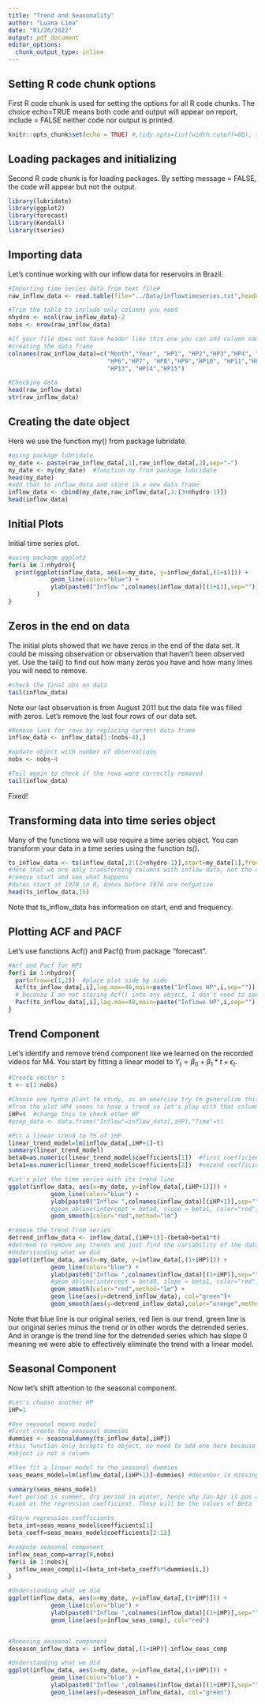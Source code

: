 ```yaml
---
title: "Trend and Seasonality"
author: "Luana Lima"
date: "01/26/2022"
output: pdf_document
editor_options: 
  chunk_output_type: inline
---
```


## Setting R code chunk options

First R code chunk is used for setting the options for all R code chunks. The choice echo=TRUE means both code and output will appear on report, include = FALSE neither code nor output is printed.

```r
knitr::opts_chunk$set(echo = TRUE) #,tidy.opts=list(width.cutoff=80), tidy=FALSE) 
```

## Loading packages and initializing

Second R code chunk is for loading packages. By setting message = FALSE, the code will appear but not the output. 

```r
library(lubridate)
library(ggplot2)
library(forecast)
library(Kendall)
library(tseries)

```

## Importing data

Let's continue working with our inflow data for reservoirs in Brazil. 

```r

#Importing time series data from text file#
raw_inflow_data <- read.table(file="../Data/inflowtimeseries.txt",header=FALSE,skip=0)

#Trim the table to include only columns you need
nhydro <- ncol(raw_inflow_data)-2
nobs <- nrow(raw_inflow_data) 

#If your file does not have header like this one you can add column names after 
#creating the data frame
colnames(raw_inflow_data)=c("Month","Year", "HP1", "HP2","HP3","HP4", "HP5",
                            "HP6","HP7", "HP8","HP9","HP10", "HP11","HP12", 
                            "HP13", "HP14","HP15")

#Checking data
head(raw_inflow_data)
str(raw_inflow_data)
```
## Creating the date object

Here we use the function my() from package lubridate.

```r
#using package lubridate
my_date <- paste(raw_inflow_data[,1],raw_inflow_data[,2],sep="-")
my_date <- my(my_date)  #function my from package lubridate
head(my_date)
#add that to inflow_data and store in a new data frame 
inflow_data <- cbind(my_date,raw_inflow_data[,3:(3+nhydro-1)])
head(inflow_data)

```


## Initial Plots

Initial time series plot.

```r
#using package ggplot2
for(i in 1:nhydro){
  print(ggplot(inflow_data, aes(x=my_date, y=inflow_data[,(1+i)])) +
            geom_line(color="blue") +
            ylab(paste0("Inflow ",colnames(inflow_data)[(1+i)],sep="")) 
        )
}

```
## Zeros in the end on data 

The initial plots showed that we have zeros in the end of the data set. It could be missing observation or observation that haven't been observed yet. Use the tail() to find out how many zeros you have and how many lines you will need to remove.

```r
#check the final obs on data 
tail(inflow_data)


```
Note our last observation is from August 2011 but the data file was filled with zeros. Let's remove the last four rows of our data set.

```r
#Remove last for rows by replacing current data frame
inflow_data <- inflow_data[1:(nobs-4),]

#update object with number of observations
nobs <- nobs-4

#Tail again to check if the rows were correctly removed
tail(inflow_data)
```
Fixed!

## Transforming data into time series object

Many of the functions we will use require a time series object. You can transform your data in a time series using the function *ts()*. 

```r
ts_inflow_data <- ts(inflow_data[,2:(2+nhydro-1)],start=my_date[1],frequency=12) 
#note that we are only transforming columns with inflow data, not the date columns  
#remove start and see what happens
#dates start at 1970 in R, dates before 1970 are nefgative
head(ts_inflow_data,15)
```

Note that ts_inflow_data has information on start, end and frequency. 

## Plotting ACF and PACF

Let's use functions Acf() and Pacf() from package "forecast".

```r
#Acf and Pacf for HP1
for(i in 1:nhydro){
  par(mfrow=c(1,2))  #place plot side by side
  Acf(ts_inflow_data[,i],lag.max=40,main=paste("Inflows HP",i,sep="")) 
  # because I am not storing Acf() into any object, I don't need to specify plot=TRUE 
  Pacf(ts_inflow_data[,i],lag.max=40,main=paste("Inflows HP",i,sep=""))
}

```


## Trend Component

Let's identify and remove trend component like we learned on the recorded videos for M4. You start by fitting a linear model to $Y_t=\beta_0+\beta_1*t+\epsilon_t$. 

```r
#Create vector t
t <- c(1:nobs)

#Choose one hydro plant to study, as an exercise try to generalize this routine for all 15 HP
#from the plot HP4 seems to have a trend so let's play with that column
iHP=4  #change this to check other HP
#prep_data <- data.frame("Inflow"=inflow_data[,iHP],"Time"=t)

#Fit a linear trend to TS of iHP
linear_trend_model=lm(inflow_data[,iHP+1]~t)  
summary(linear_trend_model)
beta0=as.numeric(linear_trend_model$coefficients[1])  #first coefficient is the intercept term or beta0
beta1=as.numeric(linear_trend_model$coefficients[2])  #second coefficient is the slope or beta1

#Let's plot the time series with its trend line
ggplot(inflow_data, aes(x=my_date, y=inflow_data[,(iHP+1)])) +
            geom_line(color="blue") +
            ylab(paste0("Inflow ",colnames(inflow_data)[(iHP+1)],sep="")) +
            #geom_abline(intercept = beta0, slope = beta1, color="red") #don't use this for now
            geom_smooth(color="red",method="lm") 

```


```r
#remove the trend from series
detrend_inflow_data <- inflow_data[,(iHP+1)]-(beta0+beta1*t)
#detrend to remove any trends and just find the variability of the data
#Understanding what we did
ggplot(inflow_data, aes(x=my_date, y=inflow_data[,(1+iHP)])) +
            geom_line(color="blue") +
            ylab(paste0("Inflow ",colnames(inflow_data)[(1+iHP)],sep="")) +
            #geom_abline(intercept = beta0, slope = beta1, color="red")
            geom_smooth(color="red",method="lm") +
            geom_line(aes(y=detrend_inflow_data), col="green")+
            geom_smooth(aes(y=detrend_inflow_data),color="orange",method="lm") 

```
Note that blue line is our original series, red lien is our trend, green line is our original series minus the trend or in other words the detrended series. And in orange is the trend line for the detrended series which has slope 0 meaning we were able to effectively eliminate the trend with a linear model.

## Seasonal Component

Now let's shift attention to the seasonal component.

```r
#Let's choose another HP
iHP=1

#Use seasonal means model
#First create the seasonal dummies
dummies <- seasonaldummy(ts_inflow_data[,iHP])  
#this function only accepts ts object, no need to add one here because date 
#object is not a column

#Then fit a linear model to the seasonal dummies
seas_means_model=lm(inflow_data[,(iHP+1)]~dummies) #december is missing bc represented by the intercept term, can run with 12 but otherwise have to run regression without intercept

summary(seas_means_model)
#wet period is summer, dry period in winter, hence why Jan-Apr is pos and May-Nov is dry
#Look at the regression coefficient. These will be the values of Beta

#Store regression coefficients
beta_int=seas_means_model$coefficients[1]
beta_coeff=seas_means_model$coefficients[2:12]

#compute seasonal component
inflow_seas_comp=array(0,nobs)
for(i in 1:nobs){
  inflow_seas_comp[i]=(beta_int+beta_coeff%*%dummies[i,])
}

#Understanding what we did
ggplot(inflow_data, aes(x=my_date, y=inflow_data[,(1+iHP)])) +
            geom_line(color="blue") +
            ylab(paste0("Inflow ",colnames(inflow_data)[(1+iHP)],sep="")) +
            geom_line(aes(y=inflow_seas_comp), col="red")


#Removing seasonal component
deseason_inflow_data <- inflow_data[,(1+iHP)]-inflow_seas_comp

#Understanding what we did
ggplot(inflow_data, aes(x=my_date, y=inflow_data[,(1+iHP)])) +
            geom_line(color="blue") +
            ylab(paste0("Inflow ",colnames(inflow_data)[(1+iHP)],sep="")) +
            geom_line(aes(y=deseason_inflow_data), col="green")

```

